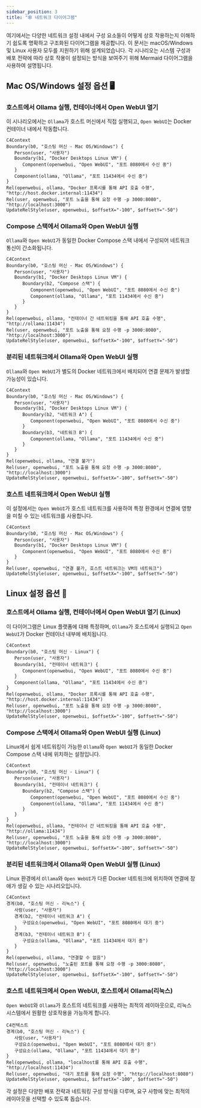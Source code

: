 ```yaml
---
sidebar_position: 3
title: "🕸️ 네트워크 다이어그램"
---
```


여기에서는 다양한 네트워크 설정 내에서 구성 요소들이 어떻게 상호 작용하는지 이해하기 쉽도록 명확하고 구조화된 다이어그램을 제공합니다. 이 문서는 macOS/Windows 및 Linux 사용자 모두를 지원하기 위해 설계되었습니다. 각 시나리오는 시스템 구성과 배포 전략에 따라 상호 작용이 설정되는 방식을 보여주기 위해 Mermaid 다이어그램을 사용하여 설명됩니다.

## Mac OS/Windows 설정 옵션 🖥️

### 호스트에서 Ollama 실행, 컨테이너에서 Open WebUI 열기

이 시나리오에서는 `Ollama`가 호스트 머신에서 직접 실행되고, `Open WebUI`는 Docker 컨테이너 내에서 작동합니다.

```mermaid
C4Context
Boundary(b0, "호스팅 머신 - Mac OS/Windows") {
   Person(user, "사용자")
   Boundary(b1, "Docker Desktops Linux VM") {
      Component(openwebui, "Open WebUI", "포트 8080에서 수신 중")
   }
   Component(ollama, "Ollama", "포트 11434에서 수신 중")
}
Rel(openwebui, ollama, "Docker 프록시를 통해 API 호출 수행", "http://host.docker.internal:11434")
Rel(user, openwebui, "포트 노출을 통해 요청 수행 -p 3000:8080", "http://localhost:3000")
UpdateRelStyle(user, openwebui, $offsetX="-100", $offsetY="-50")
```

### Compose 스택에서 Ollama와 Open WebUI 실행

`Ollama`와 `Open WebUI`가 동일한 Docker Compose 스택 내에서 구성되어 네트워크 통신이 간소화됩니다.

```mermaid
C4Context
Boundary(b0, "호스팅 머신 - Mac OS/Windows") {
   Person(user, "사용자")
   Boundary(b1, "Docker Desktops Linux VM") {
      Boundary(b2, "Compose 스택") {
         Component(openwebui, "Open WebUI", "포트 8080에서 수신 중")
         Component(ollama, "Ollama", "포트 11434에서 수신 중")
      }
   }
}
Rel(openwebui, ollama, "컨테이너 간 네트워킹을 통해 API 호출 수행", "http://ollama:11434")
Rel(user, openwebui, "포트 노출을 통해 요청 수행 -p 3000:8080", "http://localhost:3000")
UpdateRelStyle(user, openwebui, $offsetX="-100", $offsetY="-50")
```

### 분리된 네트워크에서 Ollama와 Open WebUI 실행

`Ollama`와 `Open WebUI`가 별도의 Docker 네트워크에서 배치되어 연결 문제가 발생할 가능성이 있습니다.

```mermaid
C4Context
Boundary(b0, "호스팅 머신 - Mac OS/Windows") {
   Person(user, "사용자")
   Boundary(b1, "Docker Desktops Linux VM") {
      Boundary(b2, "네트워크 A") {
         Component(openwebui, "Open WebUI", "포트 8080에서 수신 중")
      }
      Boundary(b3, "네트워크 B") {
         Component(ollama, "Ollama", "포트 11434에서 수신 중")
      }
   }
}
Rel(openwebui, ollama, "연결 불가")
Rel(user, openwebui, "포트 노출을 통해 요청 수행 -p 3000:8080", "http://localhost:3000")
UpdateRelStyle(user, openwebui, $offsetX="-100", $offsetY="-50")
```

### 호스트 네트워크에서 Open WebUI 실행

이 설정에서는 `Open WebUI`가 호스트 네트워크를 사용하여 특정 환경에서 연결에 영향을 미칠 수 있는 네트워크를 사용합니다.

```mermaid
C4Context
Boundary(b0, "호스팅 머신 - Mac OS/Windows") {
   Person(user, "사용자")
   Boundary(b1, "Docker Desktops Linux VM") {
      Component(openwebui, "Open WebUI", "포트 8080에서 수신 중")
   }
}
Rel(user, openwebui, "연결 불가, 호스트 네트워크는 VM의 네트워크")
UpdateRelStyle(user, openwebui, $offsetX="-100", $offsetY="-50")
```


## Linux 설정 옵션 🐧

### 호스트에서 Ollama 실행, 컨테이너에서 Open WebUI 열기 (Linux)

이 다이어그램은 Linux 플랫폼에 대해 특정하며, `Ollama`가 호스트에서 실행되고 `Open WebUI`가 Docker 컨테이너 내부에 배치됩니다.

```mermaid
C4Context
Boundary(b0, "호스팅 머신 - Linux") {
   Person(user, "사용자")
   Boundary(b1, "컨테이너 네트워크") {
      Component(openwebui, "Open WebUI", "포트 8080에서 수신 중")
   }
   Component(ollama, "Ollama", "포트 11434에서 수신 중")
}
Rel(openwebui, ollama, "Docker 프록시를 통해 API 호출 수행", "http://host.docker.internal:11434")
Rel(user, openwebui, "포트 노출을 통해 요청 수행 -p 3000:8080", "http://localhost:3000")
UpdateRelStyle(user, openwebui, $offsetX="-100", $offsetY="-50")
```

### Compose 스택에서 Ollama와 Open WebUI 실행 (Linux)

Linux에서 쉽게 네트워킹이 가능한 `Ollama`와 `Open WebUI`가 동일한 Docker Compose 스택 내에 위치하는 설정입니다.

```mermaid
C4Context
Boundary(b0, "호스팅 머신 - Linux") {
   Person(user, "사용자")
   Boundary(b1, "컨테이너 네트워크") {
      Boundary(b2, "Compose 스택") {
         Component(openwebui, "Open WebUI", "포트 8080에서 수신 중")
         Component(ollama, "Ollama", "포트 11434에서 수신 중")
      }
   }
}
Rel(openwebui, ollama, "컨테이너 간 네트워킹을 통해 API 호출 수행", "http://ollama:11434")
Rel(user, openwebui, "포트 노출을 통해 요청 수행 -p 3000:8080", "http://localhost:3000")
UpdateRelStyle(user, openwebui, $offsetX="-100", $offsetY="-50")
```

### 분리된 네트워크에서 Ollama와 Open WebUI 실행 (Linux)

Linux 환경에서 `Ollama`와 `Open WebUI`가 다른 Docker 네트워크에 위치하여 연결에 장애가 생길 수 있는 시나리오입니다.

```mermaid
C4Context
경계(b0, "호스팅 머신 - 리눅스") {
   사람(user, "사용자")
   경계(b2, "컨테이너 네트워크 A") {
      구성요소(openwebui, "Open WebUI", "포트 8080에서 대기 중")
   }
   경계(b3, "컨테이너 네트워크 B") {
      구성요소(ollama, "Ollama", "포트 11434에서 대기 중")
   }
}
Rel(openwebui, ollama, "연결할 수 없음")
Rel(user, openwebui, "노출된 포트를 통해 요청 수행 -p 3000:8080", "http://localhost:3000")
UpdateRelStyle(user, openwebui, $offsetX="-100", $offsetY="-50")
```

### 호스트 네트워크에서 Open WebUI, 호스트에서 Ollama(리눅스)

`Open WebUI`와 `Ollama`가 호스트의 네트워크를 사용하는 최적의 레이아웃으로, 리눅스 시스템에서 원활한 상호작용을 가능하게 합니다.

```mermaid
C4컨텍스트
경계(b0, "호스팅 머신 - 리눅스") {
   사람(user, "사용자")
   구성요소(openwebui, "Open WebUI", "포트 8080에서 대기 중")
   구성요소(ollama, "Ollama", "포트 11434에서 대기 중")
}
Rel(openwebui, ollama, "localhost를 통해 API 호출 수행", "http://localhost:11434")
Rel(user, openwebui, "대기 포트를 통해 요청 수행", "http://localhost:8080")
UpdateRelStyle(user, openwebui, $offsetX="-100", $offsetY="-50")
```

각 설정은 다양한 배포 전략과 네트워킹 구성 방식을 다루며, 요구 사항에 맞는 최적의 레이아웃을 선택할 수 있도록 돕습니다.
